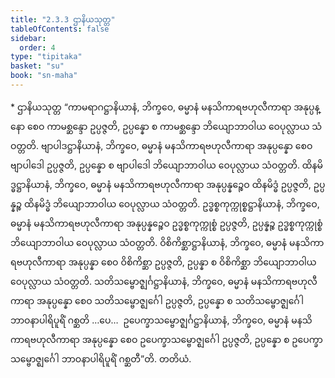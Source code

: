 ```yaml
---
title: "2.3.3 ဌာနိယသုတ္တ"
tableOfContents: false
sidebar:
  order: 4
type: "tipitaka"
basket: "su"
book: "sn-maha"
---
```



<DynamicBreadcrumb />

<Paragraph type="center" book="sn-maha">
* ဌာနိယသုတ္တ
</Paragraph>

<Division number="204" book="sn-maha">

<Paragraph number="467" book="sn-maha">
“ကာမရာဂဋ္ဌာနိယာနံ, ဘိက္ခဝေ, ဓမ္မာနံ မနသိကာရဗဟုလီကာရာ အနုပ္ပန္နော စေဝ ကာမစ္ဆန္ဒော ဥပ္ပဇ္ဇတိ, ဥပ္ပန္နော စ ကာမစ္ဆန္ဒော ဘိယျောဘာဝါယ ဝေပုလ္လာယ သံဝတ္တတိ. ဗျာပါဒဋ္ဌာနိယာနံ, ဘိက္ခဝေ, ဓမ္မာနံ မနသိကာရဗဟုလီကာရာ အနုပ္ပန္နော စေဝ ဗျာပါဒေါ ဥပ္ပဇ္ဇတိ, ဥပ္ပန္နော စ ဗျာပါဒေါ ဘိယျောဘာဝါယ ဝေပုလ္လာယ သံဝတ္တတိ. ထိနမိဒ္ဓဋ္ဌာနိယာနံ, ဘိက္ခဝေ, ဓမ္မာနံ မနသိကာရဗဟုလီကာရာ အနုပ္ပန္နဉ္စေဝ ထိနမိဒ္ဓံ ဥပ္ပဇ္ဇတိ, ဥပ္ပန္နဉ္စ ထိနမိဒ္ဓံ ဘိယျောဘာဝါယ ဝေပုလ္လာယ သံဝတ္တတိ. ဥဒ္ဓစ္စကုက္ကုစ္စဋ္ဌာနိယာနံ, ဘိက္ခဝေ, ဓမ္မာနံ မနသိကာရဗဟုလီကာရာ အနုပ္ပန္နဉ္စေဝ ဥဒ္ဓစ္စကုက္ကုစ္စံ ဥပ္ပဇ္ဇတိ, ဥပ္ပန္နဉ္စ ဥဒ္ဓစ္စကုက္ကုစ္စံ ဘိယျောဘာဝါယ ဝေပုလ္လာယ သံဝတ္တတိ. ဝိစိကိစ္ဆာဋ္ဌာနိယာနံ, ဘိက္ခဝေ, ဓမ္မာနံ မနသိကာရဗဟုလီကာရာ အနုပ္ပန္နာ စေဝ ဝိစိကိစ္ဆာ ဥပ္ပဇ္ဇတိ, ဥပ္ပန္နာ စ ဝိစိကိစ္ဆာ ဘိယျောဘာဝါယ ဝေပုလ္လာယ သံဝတ္တတိ.
</Paragraph>

<Paragraph number="468" book="sn-maha">
သတိသမ္ဗောဇ္ဈင်္ဂဋ္ဌာနိယာနံ, ဘိက္ခဝေ, ဓမ္မာနံ မနသိကာရဗဟုလီကာရာ အနုပ္ပန္နော စေဝ သတိသမ္ဗောဇ္ဈင်္ဂေါ ဥပ္ပဇ္ဇတိ, ဥပ္ပန္နော စ သတိသမ္ဗောဇ္ဈင်္ဂေါ ဘာဝနာပါရိပူရိံ ဂစ္ဆတိ …ပေ…  ဥပေက္ခာသမ္ဗောဇ္ဈင်္ဂဋ္ဌာနိယာနံ, ဘိက္ခဝေ, ဓမ္မာနံ မနသိကာရဗဟုလီကာရာ အနုပ္ပန္နော စေဝ ဥပေက္ခာသမ္ဗောဇ္ဈင်္ဂေါ ဥပ္ပဇ္ဇတိ, ဥပ္ပန္နော စ ဥပေက္ခာသမ္ဗောဇ္ဈင်္ဂေါ ဘာဝနာပါရိပူရိံ ဂစ္ဆတီ”တိ.

</Paragraph>
</Division>

<Paragraph number="469" type="center" book="sn-maha">
တတိယံ.
</Paragraph>